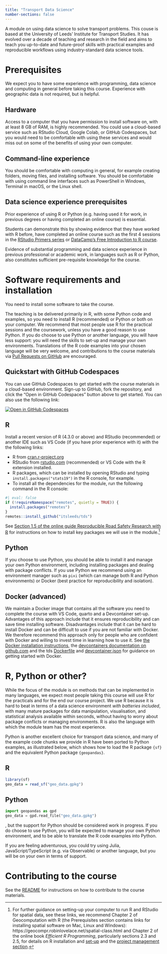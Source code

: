 ```yaml
---
title: "Transport Data Science"
number-sections: false
---
```


A module on using data science to solve transport problems.
This couse is based at the University of Leeds' Institute for Transport Studies.
It has evolved over a decade of teaching and research in the field and aims to teach you up-to-date and future-proof skills with practical examples and reproducible workflows using industry-standard data science tools.

# Prerequisites

We expect you to have some experience with programming, data science and computing in general before taking this course.
Experience with geographic data is not required, but is helpful.

## Hardware 

Access to a computer that you have permission to install software on, with at least 8 GB of RAM, is highly recommended.
You could use a cloud-based service such as RStudio Cloud, Google Colab, or GitHub Codespaces, but you would need to be comfortable with using these services and would miss out on some of the benefits of using your own computer.

## Command-line experience

You should be comfortable with computing in general, for example creating folders, moving files, and installing software.
You should be comfortable with using command line interfaces such as PowerShell in Windows, Terminal in macOS, or the Linux shell.

## Data science experience prerequisites

Prior experience of using R or Python (e.g. having used it for work, in previous degrees or having completed an online course) is essential.

Students can demonstrate this by showing evidence that they have worked with R before, have completed an online course such as the first 4 sessions in the [RStudio Primers series](https://rstudio.cloud/learn/primers) or [DataCamp’s Free Introduction to R course](https://www.datacamp.com/courses/free-introduction-to-r).

Evidence of substantial programming and data science experience in previous professional or academic work, in languages such as R or Python, also constitutes sufficient pre-requisite knowledge for the course.

# Software requirements and installation

You need to install some software to take the course.

The teaching is be delivered primarily in R, with some Python code and examples, so you need to install R (recommended) or Python or both on your computer.
We recommend that most people use R for the practical sessions and the coursework, unless you have a good reason to use Python.
If you do choose to use Python or another language, you will have less support: you will need the skills to set-up and manage your own environments.
Translations of the R code examples into your chosen language will be very welcome, and contributions to the course materials via [Pull Requests on GitHub](https://github.com/itsleeds/tds/pulls) are encouraged.

## Quickstart with GitHub Codespaces

You can use GitHub Codespaces to get started with the course materials in a cloud-based environment.
Sign-up to GitHub, fork the repository, and click the "Open in GitHub Codespaces" button above to get started.
You can also use the following link:

[![Open in GitHub
Codespaces](https://img.shields.io/badge/Open%20in-GitHub%20Codespaces-blue?logo=github.png)](https://github.com/codespaces/new/itsleeds/tds?quickstart=1)

## R

Install a recent version of R (4.3.0 or above) and RStudio (recommended) or another IDE such as VS Code (if you have prior experience with it) with the the following links:

- R from [cran.r-project.org](https://cran.r-project.org/)
- RStudio from [rstudio.com](https://rstudio.com/products/rstudio/download/#download) (recommended) or VS Code with the R extension installed.
- R packages, which can be installed by opening RStudio and typing `install.packages("stats19")` in the R console, for example.
- To install all the dependencies for the module, run the following command in the R console:

```r
#| eval: false
if (!requireNamespace("remotes", quietly = TRUE)) {
  install.packages("remotes")
}
remotes::install_github("itsleeds/tds")
```

See [Section 1.5 of the online guide Reproducible Road Safety Research with R](https://itsleeds.github.io/rrsrr/introduction.html#installing-r-and-rstudio) for instructions on how to install key packages we will use in the module.^[
For further guidance on setting-up your computer to run R and RStudio for spatial data, see these links, we recommend 
Chapter 2 of Geocomputation with R (the Prerequisites section contains links for installing spatial software on Mac, Linux and Windows): https://geocompr.robinlovelace.net/spatial-class.html and Chapter 2 of the online book *Efficient R Programming*, particularly sections 2.3 and 2.5, for details on R installation and [set-up](https://csgillespie.github.io/efficientR/set-up.html) and the 
[project management section](https://csgillespie.github.io/efficientR/set-up.html#project-management).
]

## Python

If you choose to use Python, you should be able to install it and manage your own Python environment, including installing packages and dealing with package conflicts.
If you use Python we recommend using an environment manager such as `pixi` (which can manage both R and Python environments) or Docker (best practice for reproducibility and isolation).

## Docker (advanced)

We maintain a Docker image that contains all the software you need to complete the course with VS Code, quarto and a Devcontainer set-up.
Advantages of this approach include that it ensures reproducibility and can save time installing software.
Disadvantages include that it can be hard to install Docker and can be difficult to use if you are not familiar with Docker.
We therefore recommend this approach only for people who are confident with Docker and willing to invest time in learning how to use it.
See [the Docker installation instructions](https://docs.docker.com/get-docker/), the [devcontainers documentation on github.com](https://github.com/devcontainers) and the tds [Dockerfile](https://github.com/itsleeds/tds/blob/main/Dockerfile) and [devcontainer.json](https://github.com/itsleeds/tds/blob/main/.devcontainer/devcontainer.json) for guidance on getting started with Docker.

# R, Python or other?

While the focus of the module is on methods that can be implemented in many languages, we expect most people taking this course will use R for the practicals and for the end our course project.
We use R because it is hard to beat in terms of a data science environment *with batteries included*, with many mature packages for data manipulation, visualisation, and statistical analysis available within seconds, without having to worry about package conflicts or managing environments.
R is also the language with which the module team has the most experience.

Python is another excellent choice for transport data science, and many of the example code chunks we provide in R have been ported to Python examples, as illustrated below, which shows how to load the R package `{sf}` and the equivalent Python package `{geopandas}`.

::: {.panel-tabset}

## R

```r
library(sf)
geo_data = read_sf("geo_data.gpkg")
```

## Python

```python
import geopandas as gpd
geo_data = gpd.read_file("geo_data.gpkg")
```

:::

, but the support for Python should be considered work in progress.
If you do choose to use Python, you will be expected to manage your own Python environment, and to be able to translate the R code examples into Python.

If you are feeling adventurous, you could try using Julia, JavaScript/TypeScript (e.g. via Observable) or another language, but you will be on your own in terms of support.

# Contributing to the course

See the [README](https://github.com/itsleeds/tds/tree/main?tab=readme-ov-file#quickstart) for instructions on how to contribute to the course materials.
